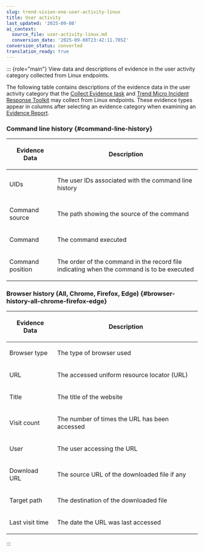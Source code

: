 ```yaml
---
slug: trend-vision-one-user-activity-linux
title: User activity
last_updated: '2025-09-08'
ai_context:
  source_file: user-activity-linux.md
  conversion_date: '2025-09-08T23:42:11.705Z'
conversion_status: converted
translation_ready: true
---
```


::: {role="main"}
View data and descriptions of evidence in the user activity category collected from Linux endpoints.

The following table contains descriptions of the evidence data in the user activity category that the [Collect Evidence task](collect-evidence-task.mdx) and [Trend Micro Incident Response Toolkit](manual-evidence-collection.mdx) may collect from Linux endpoints. These evidence types appear in columns after selecting an evidence category when examining an [Evidence Report](evidence-report.mdx).

### Command line history {#command-line-history}

<table>
<colgroup>
<col style="width: 25%" />
<col style="width: 75%" />
</colgroup>
<thead>
<tr>
<th><p>Evidence Data</p></th>
<th><p>Description</p></th>
</tr>
</thead>
<tbody>
<tr>
<td><p>UIDs</p></td>
<td><p>The user IDs associated with the command line history</p></td>
</tr>
<tr>
<td><p>Command source</p></td>
<td><p>The path showing the source of the command</p></td>
</tr>
<tr>
<td><p>Command</p></td>
<td><p>The command executed</p></td>
</tr>
<tr>
<td><p>Command position</p></td>
<td><p>The order of the command in the record file indicating when the command is to be executed</p></td>
</tr>
</tbody>
</table>

### Browser history (All, Chrome, Firefox, Edge) {#browser-history-all-chrome-firefox-edge}

<table>
<colgroup>
<col style="width: 25%" />
<col style="width: 75%" />
</colgroup>
<thead>
<tr>
<th><p>Evidence Data</p></th>
<th><p>Description</p></th>
</tr>
</thead>
<tbody>
<tr>
<td><p>Browser type</p></td>
<td><p>The type of browser used</p></td>
</tr>
<tr>
<td><p>URL</p></td>
<td><p>The accessed uniform resource locator (URL)</p></td>
</tr>
<tr>
<td><p>Title</p></td>
<td><p>The title of the website</p></td>
</tr>
<tr>
<td><p>Visit count</p></td>
<td><p>The number of times the URL has been accessed</p></td>
</tr>
<tr>
<td><p>User</p></td>
<td><p>The user accessing the URL</p></td>
</tr>
<tr>
<td><p>Download URL</p></td>
<td><p>The source URL of the downloaded file if any</p></td>
</tr>
<tr>
<td><p>Target path</p></td>
<td><p>The destination of the downloaded file</p></td>
</tr>
<tr>
<td><p>Last visit time</p></td>
<td><p>The date the URL was last accessed</p></td>
</tr>
</tbody>
</table>
:::
